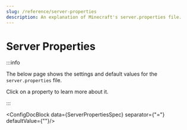 ---
slug: /reference/server-properties
description: An explanation of Minecraft's server.properties file.
---

# Server Properties


:::info

The below page shows the settings and default values for the `server.properties` file.

Click on a property to learn more about it.

:::

<ConfigDocBlock data={ServerPropertiesSpec} separator={"="} defaultValue={""}/>

